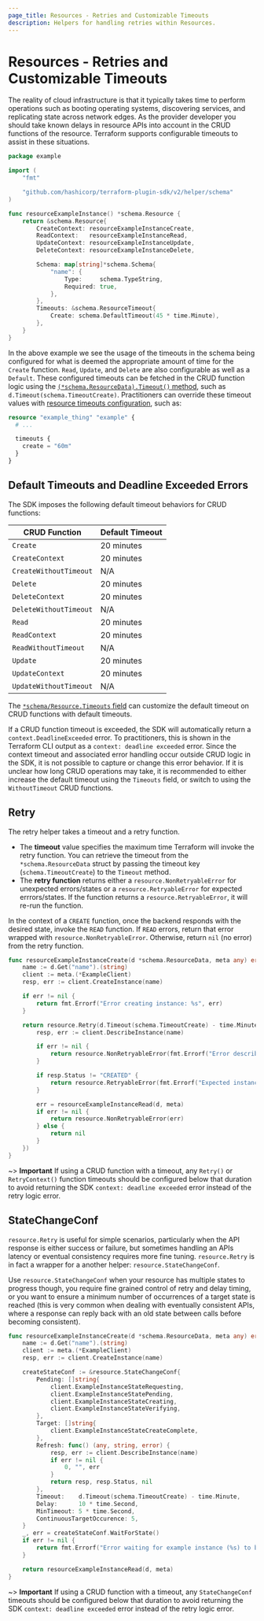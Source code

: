 ```yaml
---
page_title: Resources - Retries and Customizable Timeouts
description: Helpers for handling retries within Resources.
---
```


# Resources - Retries and Customizable Timeouts

The reality of cloud infrastructure is that it typically takes time to perform operations such as booting operating systems, discovering services, and replicating state across network edges. As the provider developer you should take known delays in resource APIs into account in the CRUD functions of the resource. Terraform supports configurable timeouts to assist in these situations.

```go
package example

import (
    "fmt"

    "github.com/hashicorp/terraform-plugin-sdk/v2/helper/schema"
)

func resourceExampleInstance() *schema.Resource {
    return &schema.Resource{
        CreateContext: resourceExampleInstanceCreate,
        ReadContext:   resourceExampleInstanceRead,
        UpdateContext: resourceExampleInstanceUpdate,
        DeleteContext: resourceExampleInstanceDelete,

        Schema: map[string]*schema.Schema{
            "name": {
                Type:     schema.TypeString,
                Required: true,
            },
        },
        Timeouts: &schema.ResourceTimeout{
            Create: schema.DefaultTimeout(45 * time.Minute),
        },
    }
}
```

In the above example we see the usage of the timeouts in the schema being configured for what is deemed the appropriate amount of time for the `Create` function. `Read`, `Update`, and `Delete` are also configurable as well as a `Default`. These configured timeouts can be fetched in the CRUD function logic using the [`(*schema.ResourceData).Timeout()` method](https://pkg.go.dev/github.com/hashicorp/terraform-plugin-sdk/v2/helper/schema#ResourceData.Timeout), such as `d.Timeout(schema.TimeoutCreate)`. Practitioners can override these timeout values with [resource timeouts configuration](/terraform/language/resources/syntax#operation-timeouts), such as:

```terraform
resource "example_thing" "example" {
  # ...

  timeouts {
    create = "60m"
  }
}
```

## Default Timeouts and Deadline Exceeded Errors

The SDK imposes the following default timeout behaviors for CRUD functions:

| CRUD Function          | Default Timeout |
| ---------------------- | --------------- |
| `Create`               | 20 minutes      |
| `CreateContext`        | 20 minutes      |
| `CreateWithoutTimeout` | N/A             |
| `Delete`               | 20 minutes      |
| `DeleteContext`        | 20 minutes      |
| `DeleteWithoutTimeout` | N/A             |
| `Read`                 | 20 minutes      |
| `ReadContext`          | 20 minutes      |
| `ReadWithoutTimeout`   | N/A             |
| `Update`               | 20 minutes      |
| `UpdateContext`        | 20 minutes      |
| `UpdateWithoutTimeout` | N/A             |

The [`*schema/Resource.Timeouts` field](https://pkg.go.dev/github.com/hashicorp/terraform-plugin-sdk/v2/helper/schema#Resource.Timeouts) can customize the default timeout on CRUD functions with default timeouts.

If a CRUD function timeout is exceeded, the SDK will automatically return a `context.DeadlineExceeded` error. To practitioners, this is shown in the Terraform CLI output as a `context: deadline exceeded` error. Since the context timeout and associated error handling occur outside CRUD logic in the SDK, it is not possible to capture or change this error behavior. If it is unclear how long CRUD operations may take, it is recommended to either increase the default timeout using the `Timeouts` field, or switch to using the `WithoutTimeout` CRUD functions.

## Retry

The retry helper takes a timeout and a retry function.

- The **timeout** value specifies the maximum time Terraform will invoke the retry function. You can retrieve the timeout from the `*schema.ResourceData` struct by passing the timeout key (`schema.TimeoutCreate`) to the `Timeout` method.
- The **retry function** returns either a `resource.NonRetryableError` for unexpected errors/states or a `resource.RetryableError` for expected errrors/states. If the function returns a `resource.RetryableError`, it will re-run the function.

In the context of a `CREATE` function, once the backend responds with the desired state, invoke the `READ` function. If `READ` errors, return that error wrapped with `resource.NonRetryableError`. Otherwise, return `nil` (no error) from the retry function.

```go
func resourceExampleInstanceCreate(d *schema.ResourceData, meta any) error {
    name := d.Get("name").(string)
    client := meta.(*ExampleClient)
    resp, err := client.CreateInstance(name)

    if err != nil {
        return fmt.Errorf("Error creating instance: %s", err)
    }

    return resource.Retry(d.Timeout(schema.TimeoutCreate) - time.Minute, func() *resource.RetryError {
        resp, err := client.DescribeInstance(name)

        if err != nil {
            return resource.NonRetryableError(fmt.Errorf("Error describing instance: %s", err))
        }

        if resp.Status != "CREATED" {
            return resource.RetryableError(fmt.Errorf("Expected instance to be created but was in state %s", resp.Status))
        }

        err = resourceExampleInstanceRead(d, meta)
        if err != nil {
            return resource.NonRetryableError(err)
        } else {
            return nil
        }
    })
}
```

~> **Important** If using a CRUD function with a timeout, any `Retry()` or `RetryContext()` function timeouts should be configured below that duration to avoid returning the SDK `context: deadline exceeded` error instead of the retry logic error.

## StateChangeConf

`resource.Retry` is useful for simple scenarios, particularly when the API response is either success or failure, but sometimes handling an APIs latency or eventual consistency requires more fine tuning. `resource.Retry` is in fact a wrapper for a another helper: `resource.StateChangeConf`.

Use `resource.StateChangeConf` when your resource has multiple states to progress though, you require fine grained control of retry and delay timing, or you want to ensure a minimum number of occurrences of a target state is reached (this is very common when dealing with eventually consistent APIs, where a response can reply back with an old state between calls before becoming consistent).

```go
func resourceExampleInstanceCreate(d *schema.ResourceData, meta any) error {
    name := d.Get("name").(string)
    client := meta.(*ExampleClient)
    resp, err := client.CreateInstance(name)

    createStateConf := &resource.StateChangeConf{
        Pending: []string{
            client.ExampleInstanceStateRequesting,
            client.ExampleInstanceStatePending,
            client.ExampleInstanceStateCreating,
            client.ExampleInstanceStateVerifying,
        },
        Target: []string{
            client.ExampleInstanceStateCreateComplete,
        },
        Refresh: func() (any, string, error) {
            resp, err := client.DescribeInstance(name)
            if err != nil {
                0, "", err
            }
            return resp, resp.Status, nil
        },
        Timeout:    d.Timeout(schema.TimeoutCreate) - time.Minute,
        Delay:      10 * time.Second,
        MinTimeout: 5 * time.Second,
        ContinuousTargetOccurence: 5,
    }
    _, err = createStateConf.WaitForState()
    if err != nil {
        return fmt.Errorf("Error waiting for example instance (%s) to be created: %s", d.Id(), err)
    }

    return resourceExampleInstanceRead(d, meta)
}
```

~> **Important** If using a CRUD function with a timeout, any `StateChangeConf` timeouts should be configured below that duration to avoid returning the SDK `context: deadline exceeded` error instead of the retry logic error.
